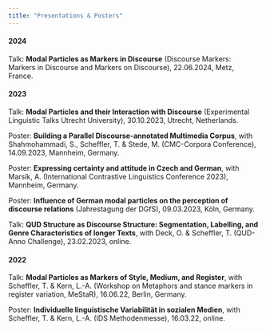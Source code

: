 ---
title: "Presentations & Posters"
---
#### 2024

Talk: **Modal Particles as Markers in Discourse** (Discourse Markers: Markers in Discourse and Markers on Discourse), 22.06.2024, Metz, France.

#### 2023

Talk: **Modal Particles and their Interaction with Discourse** (Experimental Linguistic Talks Utrecht
University), 30.10.2023, Utrecht, Netherlands.

Poster: **Building a Parallel Discourse-annotated Multimedia Corpus**, with Shahmohammadi, S.,
Scheffler, T. & Stede, M. (CMC-Corpora Conference), 14.09.2023, Mannheim, Germany.

Poster: **Expressing certainty and attitude in Czech and German**, with Marsík, A. (International Contrastive Linguistics Conference 2023), Mannheim, Germany.

Poster: **Influence of German modal particles on the perception of discourse relations** (Jahrestagung der DGfS), 09.03.2023, Köln, Germany.

Talk: **QUD Structure as Discourse Structure: Segmentation, Labelling, and Genre Characteristics of longer Texts**, with Deck, O. & Scheffler, T. (QUD-Anno Challenge), 23.02.2023, online.

#### 2022

Talk: **Modal Particles as Markers of Style, Medium, and Register**, with Scheffler, T. & Kern, L.-A.
(Workshop on Metaphors and stance markers in register variation, MeStaR), 16.06.22, Berlin,
Germany.

Poster: **Individuelle linguistische Variabilität in sozialen Medien**, with Scheffler, T. & Kern, L.-A.
(IDS Methodenmesse), 16.03.22, online.





